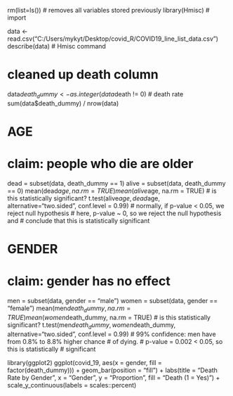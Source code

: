 rm(list=ls()) # removes all variables stored previously
library(Hmisc) # import

data <- read.csv("C:/Users/mykyt/Desktop/covid_R/COVID19_line_list_data.csv")
describe(data) # Hmisc command

# cleaned up death column
data$death_dummy <- as.integer(data$death != 0)
# death rate
sum(data$death_dummy) / nrow(data)

# AGE
# claim: people who die are older
dead = subset(data, death_dummy == 1)
alive = subset(data, death_dummy == 0)
mean(dead$age, na.rm = TRUE)
mean(alive$age, na.rm = TRUE)
# is this statistically significant?
t.test(alive$age, dead$age, alternative="two.sided", conf.level = 0.99)
# normally, if p-value < 0.05, we reject null hypothesis
# here, p-value ~ 0, so we reject the null hypothesis and 
# conclude that this is statistically significant

# GENDER
# claim: gender has no effect
men = subset(data, gender == "male")
women = subset(data, gender == "female")
mean(men$death_dummy, na.rm = TRUE) 
mean(women$death_dummy, na.rm = TRUE)
# is this statistically significant?
t.test(men$death_dummy, women$death_dummy, alternative="two.sided", conf.level = 0.99)
# 99% confidence: men have from 0.8% to 8.8% higher chance
# of dying.
# p-value = 0.002 < 0.05, so this is statistically
# significant

library(ggplot2)
ggplot(covid_19, aes(x = gender, fill = factor(death_dummy))) +
  geom_bar(position = "fill") +
  labs(title = "Death Rate by Gender",
       x = "Gender",
       y = "Proportion",
       fill = "Death (1 = Yes)") +
  scale_y_continuous(labels = scales::percent)






